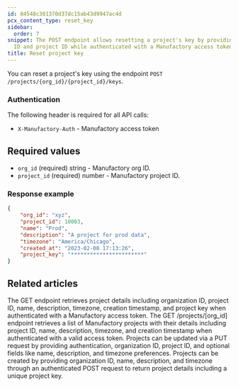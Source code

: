 ```yaml
---
id: 84548c301370d37dc15ab43d9947ac4d
pcx_content_type: reset_key
sidebar:
  order: 7
snippet: The POST endpoint allows resetting a project's key by providing organization
  ID and project ID while authenticated with a Manufactory access token.
title: Reset project key
---
```


You can reset a project's key using the endpoint `POST /projects/{org_id}/{project_id}/keys`.

### Authentication

The following header is required for all API calls:
- `X-Manufactory-Auth` - Manufactory access token

## Required values

- `org_id` (required) string - Manufactory org ID.
- `project_id` (required) number - Manufactory project ID.

### Response example

```json
{
    "org_id": "xyz",
    "project_id": 10003,
    "name": "Prod",
    "description": "A project for prod data",
    "timezone": "America/Chicago",
    "created_at": "2023-02-08 17:13:26",
    "project_key": "***********************"
}
```


## Related articles
<CardGrid>
<LinkTitleCard header="<b>Projects > Get a project</b>" href="/products/manufactory/projects/get_project/" > The GET endpoint retrieves project details including organization ID, project ID, name, description, timezone, creation timestamp, and project key when authenticated with a Manufactory access token. </LinkTitleCard>
<LinkTitleCard header="<b>Projects > Get all projects</b>" href="/products/manufactory/projects/get_projects/" > The GET /projects/[org_id] endpoint retrieves a list of Manufactory projects with their details including project ID, name, description, timezone, and creation timestamp when authenticated with a valid access token. </LinkTitleCard>
<LinkTitleCard header="<b>Projects > Update a project</b>" href="/products/manufactory/projects/update_project/" > Projects can be updated via a PUT request by providing authentication, organization ID, project ID, and optional fields like name, description, and timezone preferences. </LinkTitleCard>
<LinkTitleCard header="<b>Projects > Create a project</b>" href="/products/manufactory/projects/create_project/" > Projects can be created by providing organization ID, name, description, and timezone through an authenticated POST request to return project details including a unique project key. </LinkTitleCard>
</CardGrid>